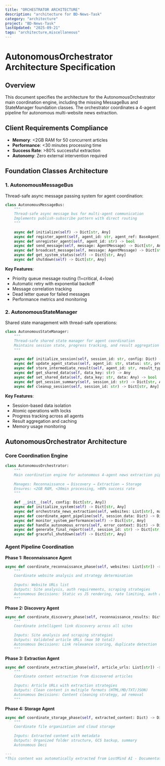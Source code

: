 ```yaml
---
title: "ORCHESTRATOR ARCHITECTURE"
description: "architecture for BD-News-Task"
category: "architecture"
project: "BD-News-Task"
lastUpdated: "2025-09-21"
tags: "architecture,miscellaneous"
---
```


# AutonomousOrchestrator Architecture Specification

## Overview

This document specifies the architecture for the AutonomousOrchestrator main coordination engine, including the missing MessageBus and StateManager foundation classes. The orchestrator coordinates a 4-agent pipeline for autonomous multi-website news extraction.

## Client Requirements Compliance
- **Memory**: <2GB RAM for 50 concurrent articles
- **Performance**: <30 minutes processing time
- **Success Rate**: >80% successful extraction
- **Autonomy**: Zero external intervention required

## Foundation Classes Architecture

### 1. AutonomousMessageBus

Thread-safe async message passing system for agent coordination:

```python
class AutonomousMessageBus:
    """
    Thread-safe async message bus for multi-agent communication
    Implements publish-subscribe pattern with direct routing
    """
    
    async def initialize(self) -> Dict[str, Any]
    async def register_agent(self, agent_id: str, agent_ref: BaseAgent) -> bool
    async def unregister_agent(self, agent_id: str) -> bool
    async def send_message(self, message: AgentMessage) -> Dict[str, Any]
    async def broadcast_message(self, message: AgentMessage) -> Dict[str, Any]
    async def get_system_status(self) -> Dict[str, Any]
    async def shutdown(self) -> Dict[str, Any]
```

**Key Features**:
- Priority queue message routing (1=critical, 4=low)
- Automatic retry with exponential backoff
- Message correlation tracking
- Dead letter queue for failed messages
- Performance metrics and monitoring

### 2. AutonomousStateManager  

Shared state management with thread-safe operations:

```python
class AutonomousStateManager:
    """
    Thread-safe shared state manager for agent coordination
    Maintains session state, progress tracking, and result aggregation
    """
    
    async def initialize_session(self, session_id: str, config: Dict) -> Dict[str, Any]
    async def update_agent_status(self, agent_id: str, status: str, progress: float) -> bool
    async def store_intermediate_result(self, agent_id: str, result_type: str, data: Any) -> bool
    async def get_shared_data(self, data_key: str) -> Any
    async def set_shared_data(self, data_key: str, data: Any) -> bool
    async def get_session_summary(self, session_id: str) -> Dict[str, Any]
    async def cleanup_session(self, session_id: str) -> Dict[str, Any]
```

**Key Features**:
- Session-based data isolation
- Atomic operations with locks
- Progress tracking across all agents
- Result aggregation and caching
- Memory usage monitoring

## AutonomousOrchestrator Architecture

### Core Coordination Engine

```python
class AutonomousOrchestrator:
    """
    Main coordination engine for autonomous 4-agent news extraction pipeline
    
    Manages: Reconnaissance → Discovery → Extraction → Storage
    Ensures: <2GB RAM, <30min processing, >80% success rate
    """
    
    def __init__(self, config: Dict[str, Any])
    async def initialize_system(self) -> Dict[str, Any]
    async def orchestrate_news_extraction(self, websites: List[str], max_articles: int) -> Dict[str, Any]
    async def coordinate_agent_pipeline(self, session_data: Dict) -> Dict[str, Any] 
    async def monitor_system_performance(self) -> Dict[str, Any]
    async def handle_autonomous_errors(self, error_context: Dict) -> Dict[str, Any]
    async def generate_final_report(self, session_id: str) -> Dict[str, Any]
    async def graceful_shutdown(self) -> Dict[str, Any]
```

### Agent Pipeline Coordination

**Phase 1: Reconnaissance Agent**
```python
async def coordinate_reconnaissance_phase(self, websites: List[str]) -> Dict[str, Any]:
    """
    Coordinate website analysis and strategy determination
    
    Inputs: Website URLs list
    Outputs: Site analysis, auth requirements, scraping strategies
    Autonomous Decisions: Static vs JS rendering, rate limiting, auth approach
    """
```

**Phase 2: Discovery Agent**  
```python
async def coordinate_discovery_phase(self, reconnaissance_results: Dict) -> Dict[str, Any]:
    """
    Coordinate intelligent link discovery across all sites
    
    Inputs: Site analysis and scraping strategies
    Outputs: Validated article URLs (max 50 total)
    Autonomous Decisions: Link relevance scoring, duplicate detection
    """
```

**Phase 3: Extraction Agent**
```python
async def coordinate_extraction_phase(self, article_urls: List[str]) -> Dict[str, Any]:
    """
    Coordinate content extraction from discovered articles
    
    Inputs: Article URLs with extraction strategies
    Outputs: Clean content in multiple formats (HTML/MD/TXT/JSON)
    Autonomous Decisions: Content cleaning strategy, ad removal
    """
```

**Phase 4: Storage Agent**
```python
async def coordinate_storage_phase(self, extracted_content: Dict) -> Dict[str, Any]:
    """
    Coordinate file organization and cloud storage
    
    Inputs: Extracted content with metadata
    Outputs: Organized folder structure, GCS backup, summary
    Autonomous Deci

---
*This content was automatically extracted from LostMind AI - Documentation Site. For the most up-to-date information, refer to the source project.*

